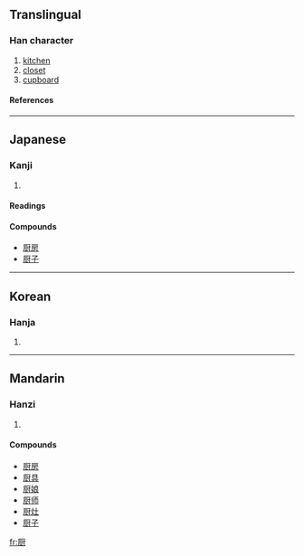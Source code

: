 {{see|廚}}

==Translingual==
===Han character===
{{Han char|rn=27|rad=厂|as=10|sn=12|four=|canj=一一廿戈 (MMTI)}}
# [[kitchen]]
# [[closet]]
# [[cupboard]]
====References====
{{Han ref|kx=0162.371|dkj=03005|dj=0370.160|hdz=10075.240|uh=53A8|ud=21416}}
----
==Japanese==
===Kanji===
{{ja-kanji|grade=|rs=厂10}}
# {{defn|Japanese}} 
====Readings====
{{ja-readings|on=[[ず]] (zu), [[ちゅう]] (chū)|kun=[[くりや]] (kuriya)}}

====Compounds====
*[[厨房]]
*[[厨子]]
----
==Korean==
===Hanja===
{{ko-hanja|hangeul=주|rv=ju|mr=chu}}
# {{defn|Korean}}
----
==Mandarin==
===Hanzi===
{{cmn-hanzi|tra=廚|pin=[[chú]] ([[chu2]])|wg=ch'u<sup>2</sup>}}
# {{defn|Mandarin}}

====Compounds====
*[[厨房]]
*[[厨具]]
*[[厨娘]]
*[[厨师]]
*[[厨灶]]
*[[厨子]]

[[fr:厨]]